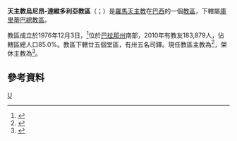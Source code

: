{{refimprove|time=2019-08-04T05:44:30+00:00}}
{{Infobox Roman Catholic diocese
|jurisdiction     = 教區
|name             = 烏尼昂-達維多利亞
|latin= Dioecesis Unionensis a Victoria
|image =
|caption =
|location = [[巴西|巴西]]
|territory =[[巴拉那州|巴拉那州]]南部
|population =183,879
|rite = [[罗马礼|罗马礼]]
|patron =
|province =庫里蒂巴
|established = 1976年
|cathedral = [[耶穌聖心主教座堂_(烏尼昂-達維多利亞)|耶穌聖心主教座堂]]
|co-cathedral =
|leadership = 主教
|website =
|pope = {{incumbent pope}}
|ordinary = {{link-pl|懷德·喬治·平托|Walter Jorge Pinto}}
|coadjutor bishop =
|auxiliary =
|emeritus = {{link-en|懷德·彌額爾·埃貝耶爾|Walter Michael Ebejer}}
}}

'''天主教烏尼昂-達維多利亞教區'''（{{lang-la|Dioecesis Unionensis a Victoria}}；{{lang-pt|Diocese de União da Vitória}}）是[[羅馬天主教|羅馬天主教]]在[[巴西|巴西]]的一個[[教區|教區]]，下轄屬[[天主教庫里蒂巴總教區|庫里蒂巴總教區]]。

教區成立於1976年12月3日，<ref>{{cite journal
|journal=[[宗座公報|宗座公報]]
|publisher=梵蒂岡出版社
|date=1977年
|volume=69
|title=''Qui divino consilio''
|page=78
|url=http://www.vatican.va/archive/aas/documents/AAS%2069%20%5B1977%5D%20-%20ocr.pdf
|access-date=2013-11-23
|archive-date=2010-03-27
|archive-url=https://web.archive.org/web/20100327065635/http://www.vatican.va/archive/aas/documents/AAS%2069%20%5B1977%5D%20-%20ocr.pdf
|dead-url=no
}}</ref>位於[[巴拉那州|巴拉那州]]南部，2010年有教友183,879人，佔轄區總人口85.0%。教區下轄廿五個堂區，有卅五名司鐸。現任教區主教為{{link-pl|懷德·喬治·平托|Walter Jorge Pinto}}<ref>{{cite press release |title=Resignations and Appointments, 09.01.2019 |url=https://press.vatican.va/content/salastampa/en/bollettino/pubblico/2019/01/09/190109b.html |publisher=Holy See Press Office |accessdate=2019-08-04 |archiveurl=https://web.archive.org/web/20190804053622/https://press.vatican.va/content/salastampa/en/bollettino/pubblico/2019/01/09/190109b.html |archivedate=2019-08-04 |language=en |date=2019-01-09 |dead-url=no }}</ref>，榮休主教為{{link-en|懷德·彌額爾·埃貝耶爾|Walter Michael Ebejer}}<ref>{{cite press release |title=RINUNCE E NOMINE, 03.01.2007 |url=https://press.vatican.va/content/salastampa/it/bollettino/pubblico/2007/01/03/0005/00014.html |publisher=Sala Stampa della Santa Sede |accessdate=2019-08-04 |archiveurl=https://web.archive.org/web/20190804054145/https://press.vatican.va/content/salastampa/it/bollettino/pubblico/2007/01/03/0005/00014.html |archivedate=2019-08-04 |language=it |date=2007-01-03 |dead-url=no }}</ref>。

==參考資料==
{{reflist}}
[[Category:巴西天主教教區|U]]